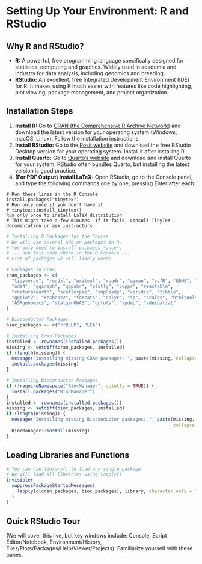 # Setting Up Your Environment: R and RStudio

## Why R and RStudio?

-   **R:** A powerful, free programming language specifically designed for statistical computing and graphics. Widely used in academia and industry for data analysis, including genomics and breeding.
-   **RStudio:** An excellent, free Integrated Development Environment (IDE) for R. It makes using R much easier with features like code highlighting, plot viewing, package management, and project organization.

## Installation Steps

1.  **Install R:** Go to [CRAN (the Comprehensive R Archive Network)](https://cran.r-project.org/) and download the latest version for your operating system (Windows, macOS, Linux). Follow the installation instructions.
2.  **Install RStudio:** Go to the [Posit website](https://posit.co/download/rstudio-desktop/) and download the free RStudio Desktop version for your operating system. Install it after installing R.
3.  **Install Quarto:** Go to [Quarto's website](https://quarto.org/docs/get-started/) and download and install Quarto for your system. RStudio often bundles Quarto, but installing the latest version is good practice.
4.  **(For PDF Output) Install LaTeX:** Open RStudio, go to the Console panel, and type the following commands one by one, pressing Enter after each:

```         
# Run these lines in the R Console 
install.packages("tinytex") 
# Run only once if you don't have it 
# tinytex::install_tinytex() 
Run only once to install LaTeX distribution
# This might take a few minutes. If it fails, consult TinyTeX documentation or ask instructors.
```

```r
# Installing R Packages for the Course
# We will use several add-on packages in R. 
# You only need to install packages *once*.
# --- Run this code chunk in the R Console --- 
# List of packages we will likely need:

# Packages in Cran
cran_packages <- c(
  "tidyverse", "readxl", "writexl", "readr", "qqman", "vcfR", "QBMS", "adegenet",
  "ade4", "ggiraph", "ggpubr", "plotly", "poppr", "reactable",
  "rnaturalearth", "scatterpie", "snpReady", "viridis", "tibble",
  "ggplot2", "reshape2", "forcats", "dplyr", "sp", "scales", "htmltools", 
  "ASRgenomics", "statgenGWAS", "gplots", "spdep", "adespatial"
)

# Bioconductor Packages
bioc_packages <- c("rrBLUP", "LEA")

# Installing Cran Packages
installed <- rownames(installed.packages())
missing <- setdiff(cran_packages, installed)
if (length(missing)) {
  message("Installing missing CRAN packages: ", paste(missing, collapse = ", "))
  install.packages(missing)
}

# Installing Bioconductor Packages
if (!requireNamespace("BiocManager", quietly = TRUE)) {
  install.packages("BiocManager")
}
installed <- rownames(installed.packages())
missing <- setdiff(bioc_packages, installed)
if (length(missing)) {
  message("Installing missing Bioconductor packages: ", paste(missing, 
                                                              collapse = ", "))
  BiocManager::install(missing)
}
```

## Loading Libraries and Functions

```r
# You can use library() to load any single package
# We will load all libraries using lapply()
invisible(
  suppressPackageStartupMessages(
    lapply(c(cran_packages, bioc_packages), library, character.only = TRUE)
  )
)
```

## Quick RStudio Tour

(We will cover this live, but key windows include: Console, Script Editor/Notebook, Environment/History, Files/Plots/Packages/Help/Viewer/Projects). Familiarize yourself with these panes.
